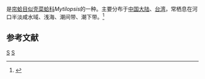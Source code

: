 {{noteTA
|T=zh-cn:沙筛贝; zh-tw:似殼菜蛤;
|1=zh-cn:沙筛贝; zh-tw:似殼菜蛤;
}}
{{Speciesbox
| taxon = Mytilopsis sallei
| binomial_authority = (Recluz, 1849)
}}
{{地区用词4|start=学名：''{{lang|la|Mytilopsis sallei}}''|cn=沙筛贝|tw=似殼菜蛤|as=称}}是[[帘蛤目|帘蛤目]][[似壳菜蛤科|似壳菜蛤科]]''Mytilopsis''的一种。主要分布于[[中国大陆|中国大陆]]、[[台湾|台湾]]，常栖息在河口半淡咸水域、浅海、潮间带、潮下带。<ref>{{cite web|url=http://shell.sinica.edu.tw/chinese/shellbase_detail.php?science_no=2651|title=国际贝库：沙筛贝|publisher=台湾贝类资料库|accessdate=2009-08-11|archive-date=2016-03-04|archive-url=https://web.archive.org/web/20160304113702/http://shell.sinica.edu.tw/chinese/shellbase_detail.php?science_no=2651|dead-url=no}}</ref>

== 参考文献 ==
{{reflist}}
{{Taxonbar|from=Q2707670}}

[[Category:似壳菜蛤科|S]]
[[Category:_1849年描述的动物|S]]